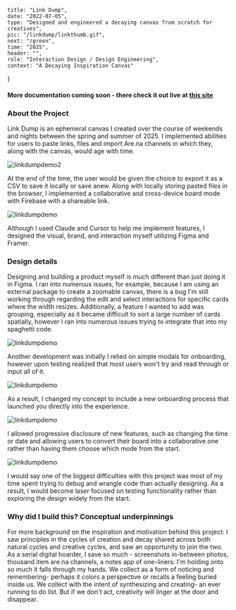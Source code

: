     title: "Link Dump",
    date: "2022-07-05",
    type: "Designed and engineered a decaying canvas from scratch for creatives",
    pic: "/linkdump/linkthumb.gif",
    next: "/green",
    time: "2025",
    header: "",
    role: "Interaction Design / Design Engineering",
    context: "A Decaying Inspiration Canvas"
}
#### More documentation coming soon - there check it out live at [this site](https://linkdump.connie.surf/)


### About the Project

Link Dump is an ephemeral canvas I created over the course of weekends and nights between the spring and summer of 2025. I implemented abilities for users to paste links, files and import Are.na channels in which they, along with the canvas, would age with time.

![linkdumpdemo2](linkdump/idle.gif)

At the end of the time, the user would be given the choice to export it as a CSV to save it locally or save anew. Along with locally storing pasted files in the browser, I implemented a collaborative and cross-device board mode with Firebase with a shareable link. 

![linkdumpdemo](linkdump/expire.gif)

Although I used Claude and Cursor to help me implement features, I designed the visual, brand, and interaction myself utilizing Figma and Framer.

### Design details

Designing and building a product myself is much different than just doing it in Figma. I ran into numerous issues, for example, because I am using an external package to create a zoomable canvas, there is a bug I'm still working through regarding the edit and select interactions for specific cards where the width resizes. Additionally, a feature I wanted to add was grouping, especially as it became difficult to sort a large number of cards spatially, however I ran into numerous issues trying to integrate that into my spaghetti code.

![linkdumpdemo](linkdump/panning.gif)

Another development was initially I relied on simple modals for onboarding, however upon testing realized that most users won't try and read through or input all of it.

![linkdumpdemo](linkdump/first.gif)

As a result, I changed my concept to include a new onboarding process that launched you directly into the experience.

![linkdumpdemo](linkdump/newonboarding.gif)

I allowed progressive disclosure of new features, such as changing the time or date and allowing users to convert their board into a collaborative one rather than having them choose which mode from the start.

![linkdumpdemo](linkdump/convert.gif)

I would say one of the biggest difficulties with this project was most of my time spent trying to debug and wrangle code than actually designing. As a result, I would become laser focused on testing functionality rather than exploring the design widely from the start.

### Why did I build this? Conceptual underpinnings

For more background on the inspiration and motivation behind this project: I saw principles in the cycles of creation and decay shared across both natural cycles and creative cycles, and saw an opportunity to join the two. As a serial digital hoarder, I save so much - screenshots in-between photos, thousand item are.na channels, a notes app of one-liners: I'm holding onto so much it falls through my hands. We collect as a form of noticing and remembering- perhaps it colors a perspective or recalls a feeling buried inside us. We collect with the intent of synthesizing and creating- an ever running to do list. But if we don't act, creativity will linger at the door and disappear.
